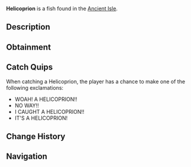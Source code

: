 {{FishInfobox
|image          = Helicoprion.png
|rarity         = Mythical
|sea            = First Sea
|location       = [[Ancient Isle]]
|sublocation    = 
|sources        = Fishing Rod
|radar_location = 
|prog_speed     = -70
|xp             = 2500
|weather        = Clear
|time           = 
|season         = 
|bait           = Squid
|base_weight    = 420
|base_value     = 6000
|weight_range   = 170
|base_chance    = 0.03
|base_resil     = 20
}}
'''Helicoprion''' is a {{Rarity|Mythical}} fish found in the [[Ancient Isle]].

== Description ==
{{Description|Helicoprion is a prehistoric shark with a unique, spiral tooth structure, using its powerful jaws to capture prey in the Ancient isles shallow seas.|Bestiary Entry}}

== Obtainment ==
{{Fish Availability|
Ancient Isle/Surrounding Ocean
|top_rods      = 
Great Rod of Oscar\24182.76\70723.73;
Leviathan's Fang Rod\23220.99\96903.48;
Astralhook Rod\22335.27\72050.72;
Ethereal Prism Rod\22077.32\70849.75;
Seraphic Rod\21395.38\72639.57;
Resourceful Rod\17651.79\65633.65;
Frog Rod\18630.88\97241.19;
Free Spirit Rod\20947.8\104924.17;
Rapid Rod\17873.27\93763.79;
Wildflower Rod\18501.08\91571.06;
Carbon Rod\8878.76\54967.43;
Buddy Bond Rod\8858.99\57165.32;
No-Life Rod\20386.86\74016.14;
Rod Of The Forgotten Fang\19302.69\67105.79;
Challenger's Rod\19173.56\71659.95;
Trident Rod\17991.57\90163.75;
Blazebringer Rod\17526.51\69607.19;
Rod Of The Exalted One\16812.78\56071.28;
Rod Of The Depths\16646.16\58068.11;
Verdant Shear Rod\16054.89\65524.14;
Zeus Rod\15850.98\59027.47;
Depthseeker Rod\14697.06\56718.68;
Avalanche Rod\12901.31\49972.88;
Volcanic Rod\12411.76\46220.16;
Steady Rod\4037.27\17166.76
|recommended   = Ethereal Prism Rod
}}

== Catch Quips ==
When catching a Helicoprion, the player has a chance to make one of the following exclamations:
* WOAH! A HELICOPRION!!
* NO WAY!!
* I CAUGHT A HELICOPRION!!
* IT'S A HELICOPRION!

== Change History ==
{{Change History|{{subst:Current Version}}}}

== Navigation ==
{{Fish Navbox|Ancient Isle}}